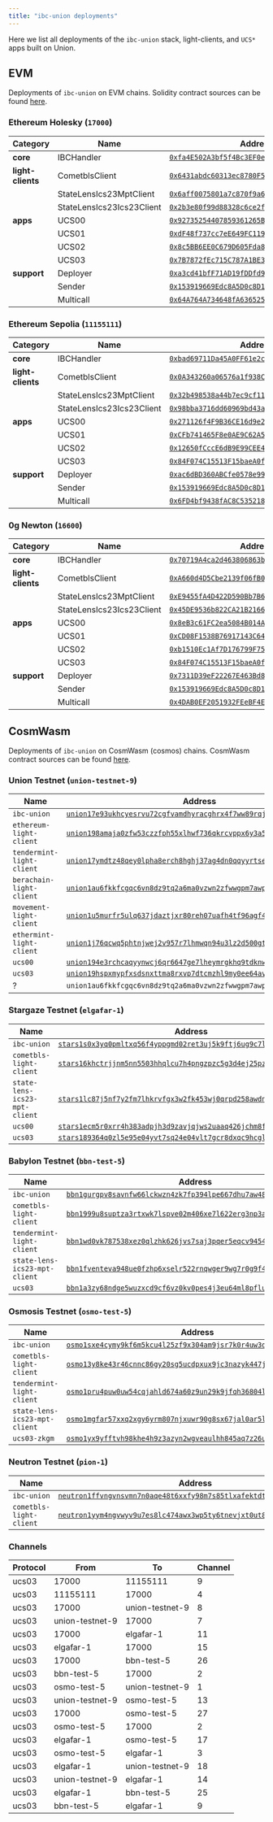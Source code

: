 ```yaml
---
title: "ibc-union deployments"
---
```


Here we list all deployments of the `ibc-union` stack, light-clients, and `UCS*` apps built on Union.

## EVM

Deployments of `ibc-union` on EVM chains. Solidity contract sources can be found [here](https://github.com/unionlabs/union/tree/main/evm/contracts).


### Ethereum Holesky (`17000`)

| Category           | Name              | Address                                                                                                                               |
|--------------------|-------------------|---------------------------------------------------------------------------------------------------------------------------------------|
| **core**           | IBCHandler        | [`0xfa4E502A3bf5f4Bc3EF0e17960b3Cd868d70E809`](https://holesky.etherscan.io/address/0xfa4E502A3bf5f4Bc3EF0e17960b3Cd868d70E809) |
| **light-clients**  | CometblsClient    | [`0x6431abdc60313ec8780F5CCE1535dFe2DD891081`](https://holesky.etherscan.io/address/0x6431abdc60313ec8780F5CCE1535dFe2DD891081) |
|                    | StateLensIcs23MptClient | [`0x6aff0075801a7c870f9a6f363dfb0612edd7e9f0`](https://holesky.etherscan.io/address/0x6aff0075801a7c870f9a6f363dfb0612edd7e9f0) |
|                    | StateLensIcs23Ics23Client | [`0x2b3e80f99d88328c6ce2f9185604eef0046a1462`](https://holesky.etherscan.io/address/0x2b3e80f99d88328c6ce2f9185604eef0046a1462) |
| **apps**           | UCS00             | [`0x92735254407859361265B51cDb76583ED7E3359b`](https://holesky.etherscan.io/address/0x92735254407859361265B51cDb76583ED7E3359b) |
|                    | UCS01             | [`0xdF48f737cc7eE649FC119B312932a9b99C40f417`](https://holesky.etherscan.io/address/0xdF48f737cc7eE649FC119B312932a9b99C40f417) |
|                    | UCS02             | [`0x8c5BB6EE0C679D605Fda89341148b9921C0d119c`](https://holesky.etherscan.io/address/0x8c5BB6EE0C679D605Fda89341148b9921C0d119c) |
|                    | UCS03             | [`0x7B7872fEc715C787A1BE3f062AdeDc82b3B06144`](https://holesky.etherscan.io/address/0x7B7872fEc715C787A1BE3f062AdeDc82b3B06144) |
| **support**        | Deployer          | [`0xa3cd41bfF71AD19fDDfd901A9773C975A0404D97`](https://holesky.etherscan.io/address/0xa3cd41bfF71AD19fDDfd901A9773C975A0404D97) |
|                    | Sender            | [`0x153919669Edc8A5D0c8D1E4507c9CE60435A1177`](https://holesky.etherscan.io/address/0x153919669Edc8A5D0c8D1E4507c9CE60435A1177) |
|                    | Multicall         | [`0x64A764A734648fA636525C7e4b3cE38Ca256b647`](https://holesky.etherscan.io/address/0x64A764A734648fA636525C7e4b3cE38Ca256b647) |

### Ethereum Sepolia (`11155111`)

| Category           | Name              | Address                                                                                                                               |
|--------------------|-------------------|---------------------------------------------------------------------------------------------------------------------------------------|
| **core**           | IBCHandler        | [`0xbad69711Da45A0FF61e2c50b8c9B1F3314742d2b`](https://sepolia.etherscan.io/address/0xbad69711Da45A0FF61e2c50b8c9B1F3314742d2b) |
| **light-clients**  | CometblsClient    | [`0x0A343260a06576a1f938C18F70FaA7eF2a3a7d4F`](https://sepolia.etherscan.io/address/0x0A343260a06576a1f938C18F70FaA7eF2a3a7d4F) |
|                    | StateLensIcs23MptClient | [`0x32b498538a44b7ec9cf11b18c18e793d0804db1b`](https://sepolia.etherscan.io/address/0x32b498538a44b7ec9cf11b18c18e793d0804db1b) |
|                    | StateLensIcs23Ics23Client | [`0x98bba3716dd60969bd43ad7464783771d554fa6a`](https://sepolia.etherscan.io/address/0x98bba3716dd60969bd43ad7464783771d554fa6a) |
| **apps**           | UCS00             | [`0x271126f4F9B36CE16d9e2eF75691485ddCE11dB6`](https://sepolia.etherscan.io/address/0x271126f4F9B36CE16d9e2eF75691485ddCE11dB6) |
|                    | UCS01             | [`0xCFb741465F8e0AE9C62A548Fa85D312E6E5615Ba`](https://sepolia.etherscan.io/address/0xCFb741465F8e0AE9C62A548Fa85D312E6E5615Ba) |
|                    | UCS02             | [`0x12650fCccE6dB9E99CEE482490A5fAF248A62B22`](https://sepolia.etherscan.io/address/0x12650fCccE6dB9E99CEE482490A5fAF248A62B22) |
|                    | UCS03             | [`0x84F074C15513F15baeA0fbEd3ec42F0Bd1fb3efa`](https://sepolia.etherscan.io/address/0x84F074C15513F15baeA0fbEd3ec42F0Bd1fb3efa) |
| **support**        | Deployer          | [`0xac6dBD360ABCfe0578e998D359d4F43a5A117219`](https://sepolia.etherscan.io/address/0xac6dBD360ABCfe0578e998D359d4F43a5A117219) |
|                    | Sender            | [`0x153919669Edc8A5D0c8D1E4507c9CE60435A1177`](https://sepolia.etherscan.io/address/0x153919669Edc8A5D0c8D1E4507c9CE60435A1177) |
|                    | Multicall         | [`0x6FD4bf9438fAC8C535218E79191594A879E47E96`](https://sepolia.etherscan.io/address/0x6FD4bf9438fAC8C535218E79191594A879E47E96) |

### 0g Newton (`16600`)

| Category           | Name              | Address                                                                                                                               |
|--------------------|-------------------|---------------------------------------------------------------------------------------------------------------------------------------|
| **core**           | IBCHandler        | [`0x70719A4ca2d463806863b6A86281c93b8854dDC2`](https://chainscan-newton.0g.ai/address/0x70719A4ca2d463806863b6A86281c93b8854dDC2) |
| **light-clients**  | CometblsClient    | [`0xA660d4D5Cbe2139f06fB0a65a62a707EB1902B0E`](https://chainscan-newton.0g.ai/address/0xA660d4D5Cbe2139f06fB0a65a62a707EB1902B0E) |
|                    | StateLensIcs23MptClient | [`0xE9455fA4D422D590Bb7B6CDdDaC610C47764A7E4`](https://chainscan-newton.0g.ai/address/0xE9455fA4D422D590Bb7B6CDdDaC610C47764A7E4) |
|                    | StateLensIcs23Ics23Client | [`0x45DE9536b822CA21B2166d0AC233c8AAC5937766`](https://chainscan-newton.0g.ai/address/0x45DE9536b822CA21B2166d0AC233c8AAC5937766) |
| **apps**           | UCS00             | [`0x8eB3c61FC2ea5084B014Aa8C21578875a0b72706`](https://chainscan-newton.0g.ai/address/0x8eB3c61FC2ea5084B014Aa8C21578875a0b72706) |
|                    | UCS01             | [`0xCD08F1538B76917143C64b0D6d6ecBBc92942a6a`](https://chainscan-newton.0g.ai/address/0xCD08F1538B76917143C64b0D6d6ecBBc92942a6a) |
|                    | UCS02             | [`0xb1510Ec1Af7D176799F7506137E7be95B39F140D`](https://chainscan-newton.0g.ai/address/0xb1510Ec1Af7D176799F7506137E7be95B39F140D) |
|                    | UCS03             | [`0x84F074C15513F15baeA0fbEd3ec42F0Bd1fb3efa`](https://chainscan-newton.0g.ai/address/0x84F074C15513F15baeA0fbEd3ec42F0Bd1fb3efa) |
| **support**        | Deployer          | [`0x7311D39eF22267E463Bd8Ff65df42B0896856274`](https://chainscan-newton.0g.ai/address/0x7311D39eF22267E463Bd8Ff65df42B0896856274) |
|                    | Sender            | [`0x153919669Edc8A5D0c8D1E4507c9CE60435A1177`](https://chainscan-newton.0g.ai/address/0x153919669Edc8A5D0c8D1E4507c9CE60435A1177) |
|                    | Multicall         | [`0x4DAB0EF2051932FEeBF4E2f6D73635dFD096099A`](https://chainscan-newton.0g.ai/address/0x4DAB0EF2051932FEeBF4E2f6D73635dFD096099A) |

## CosmWasm

Deployments of `ibc-union` on CosmWasm (cosmos) chains. CosmWasm contract sources can be found [here](https://github.com/unionlabs/union/tree/main/cosmwasm/ibc-union).

### Union Testnet (`union-testnet-9`)

| Name              | Address                                                                                                                               |
|-------------------|---------------------------------------------------------------------------------------------------------------------------------------|
| `ibc-union`       | [`union17e93ukhcyesrvu72cgfvamdhyracghrx4f7ww89rqjg944ntdegscxepme`](https://explorer.testnet-9.union.build/union/cosmwasm/0/transactions?contract=union17e93ukhcyesrvu72cgfvamdhyracghrx4f7ww89rqjg944ntdegscxepme) |
| `ethereum-light-client`   | [`union198amaja0zfw53czzfph55xlhwf736qkrcvppx6y3a5rkqmxaj9fshqmczk`](https://explorer.testnet-9.union.build/union/cosmwasm/0/transactions?contract=union198amaja0zfw53czzfph55xlhwf736qkrcvppx6y3a5rkqmxaj9fshqmczk) |
| `tendermint-light-client`   | [`union17ymdtz48qey0lpha8erch8hghj37ag4dn0qqyyrtseymvgw6lfnqa962sy`](https://explorer.testnet-9.union.build/union/cosmwasm/0/transactions?contract=union17ymdtz48qey0lpha8erch8hghj37ag4dn0qqyyrtseymvgw6lfnqa962sy) |
| `berachain-light-client`   | [`union1au6fkkfcgqc6vn8dz9tq2a6ma0vzwn2zfwwgpm7awpaeekw346uqjedtky`](https://explorer.testnet-9.union.build/union/cosmwasm/0/transactions?contract=union1au6fkkfcgqc6vn8dz9tq2a6ma0vzwn2zfwwgpm7awpaeekw346uqjedtky) |
| `movement-light-client`   | [`union1u5murfr5ulq637jdaztjxr80reh07uafh4tf96agf4ku5yyuf7mq4phlks`](https://explorer.testnet-9.union.build/union/cosmwasm/0/transactions?contract=union1u5murfr5ulq637jdaztjxr80reh07uafh4tf96agf4ku5yyuf7mq4phlks) |
| `ethermint-light-client`   | [`union1j76qcwq5phtnjwej2v957r7lhmwqn94u3lz2d500gtwrrxg0ruvqhv45da`](https://explorer.testnet-9.union.build/union/cosmwasm/0/transactions?contract=union1j76qcwq5phtnjwej2v957r7lhmwqn94u3lz2d500gtwrrxg0ruvqhv45da) |
| `ucs00`            | [`union194e3rchcaqyynwcj6qr6647ge7lheymrgkhq9tdknw35050ufhuqzqz2he`](https://explorer.testnet-9.union.build/union/cosmwasm/0/transactions?contract=union194e3rchcaqyynwcj6qr6647ge7lheymrgkhq9tdknw35050ufhuqzqz2he) |
| `ucs03`            | [`union19hspxmypfxsdsnxttma8rxvp7dtcmzhl9my0ee64avg358vlpawsdvucqa`](https://explorer.testnet-9.union.build/union/cosmwasm/0/transactions?contract=union19hspxmypfxsdsnxttma8rxvp7dtcmzhl9my0ee64avg358vlpawsdvucqa) |
| ?             | `union1au6fkkfcgqc6vn8dz9tq2a6ma0vzwn2zfwwgpm7awpaeekw346uqjedtky` |



### Stargaze Testnet (`elgafar-1`)

| Name              | Address                                                                                                                               |
|-------------------|---------------------------------------------------------------------------------------------------------------------------------------|
| `ibc-union`       | [`stars1s0x3yq0pmltxq56f4yppgmd02ret3uj5k9ftj6ug9c7lc379sw7qv396zm`](https://testnet.ping.pub/stargaze/cosmwasm/0/transactions?contract=stars1s0x3yq0pmltxq56f4yppgmd02ret3uj5k9ftj6ug9c7lc379sw7qv396zm) |
| `cometbls-light-client` | [`stars16khctrjjnm5nn5503hhqlcu7h4pngzpzc5g3d4ej25pz47eqsnjqdctmt7`](https://testnet.ping.pub/stargaze/cosmwasm/0/transactions?contract=stars16khctrjjnm5nn5503hhqlcu7h4pngzpzc5g3d4ej25pz47eqsnjqdctmt7) |
| `state-lens-ics23-mpt-client` | [`stars1lc87j5nf7y2fm7lhkrvfgx3w2fk453wj0qrpd258awdnfdvtjumqt25cml`](https://testnet.ping.pub/stargaze/cosmwasm/0/transactions?contract=stars1lc87j5nf7y2fm7lhkrvfgx3w2fk453wj0qrpd258awdnfdvtjumqt25cml)
| `ucs00` | [`stars1ecm5r0xrr4h383adpjh3d9zavjqjws2uaaq426jchm8fvznpng9sjsqdmw`](https://testnet.ping.pub/stargaze/cosmwasm/0/transactions?contract=stars1ecm5r0xrr4h383adpjh3d9zavjqjws2uaaq426jchm8fvznpng9sjsqdmw)
| `ucs03` | [`stars189364q0zl5e95e04yvt7sq24e04vlt7gcr8dxqc9hcglhfwpnegsfyw33y`](https://testnet.ping.pub/stargaze/cosmwasm/0/transactions?contract=stars189364q0zl5e95e04yvt7sq24e04vlt7gcr8dxqc9hcglhfwpnegsfyw33y)


### Babylon Testnet (`bbn-test-5`)

| Name              | Address                                                                                                                               |
|-------------------|---------------------------------------------------------------------------------------------------------------------------------------|
| `ibc-union`       | [`bbn1gurgpv8savnfw66lckwzn4zk7fp394lpe667dhu7aw48u40lj6jspwu0t9`](https://testnet.babylon.explorers.guru/contract/bbn1gurgpv8savnfw66lckwzn4zk7fp394lpe667dhu7aw48u40lj6jspwu0t9) |
| `cometbls-light-client` | [`bbn1999u8suptza3rtxwk7lspve02m406xe7l622erg3np3aq05gawxsu7x00m`](https://testnet.babylon.explorers.guru/contract/bbn1999u8suptza3rtxwk7lspve02m406xe7l622erg3np3aq05gawxsu7x00m) |
| `tendermint-light-client` | [`bbn1wd0vk787538xez0qlzhk626jvs7saj3pqer5eqcv9454vtvmhmksd3chjv`](https://testnet.babylon.explorers.guru/contract/bbn1wd0vk787538xez0qlzhk626jvs7saj3pqer5eqcv9454vtvmhmksd3chjv) |
| `state-lens-ics23-mpt-client` | [`bbn1fventeva948ue0fzhp6xselr522rnqwger9wg7r0g9f4jemsqh6sv9ms6p`](https://testnet.babylon.explorers.guru/contract/bbn1fventeva948ue0fzhp6xselr522rnqwger9wg7r0g9f4jemsqh6sv9ms6p)
| `ucs03` | [`bbn1a3zy68ndge5wuzxcd9cf6vz0kv0pes4j3eu64ml8pflufc5tsrxsqgd8qf`](https://testnet.babylon.explorers.guru/contract/bbn1a3zy68ndge5wuzxcd9cf6vz0kv0pes4j3eu64ml8pflufc5tsrxsqgd8qf)

### Osmosis Testnet (`osmo-test-5`)
| Name | Address |
| --- | --- |
| `ibc-union` | [`osmo1sxe4cymy9kf6m5kcu4l25zf9x304am9jsr7k0r4uw3dqmn4h9fcs3464gg`](https://celatone.osmosis.zone/osmo-test-5/contracts/osmo1sxe4cymy9kf6m5kcu4l25zf9x304am9jsr7k0r4uw3dqmn4h9fcs3464gg) |
| `cometbls-light-client` | [`osmo13y8ke43r46cnnc86gy20sg5ucdpxux9jc3nazyk447jehrz4rtqqk8xckr`](https://celatone.osmosis.zone/osmo-test-5/contracts/osmo13y8ke43r46cnnc86gy20sg5ucdpxux9jc3nazyk447jehrz4rtqqk8xckr) |
| `tendermint-light-client` | [`osmo1pru4puw0uw54cqjahld674a60z9un29k9jfqh36804lryn2m9m9s0femjr`](https://celatone.osmosis.zone/osmo-test-5/contracts/osmo1pru4puw0uw54cqjahld674a60z9un29k9jfqh36804lryn2m9m9s0femjr) |
| `state-lens-ics23-mpt-client` | [`osmo1mgfar57xxq2xgy6yrm807njxuwr90g8sx67jal0ar5lqpst8597q47e43d`](https://celatone.osmosis.zone/osmo-test-5/contracts/osmo1mgfar57xxq2xgy6yrm807njxuwr90g8sx67jal0ar5lqpst8597q47e43d) |
| `ucs03-zkgm` | [`osmo1yx9yfftvh98khe4h9z3azyn2wgveaulhh845aq7z26uvzaqm286s70azd8`](https://celatone.osmosis.zone/osmo-test-5/contracts/osmo1yx9yfftvh98khe4h9z3azyn2wgveaulhh845aq7z26uvzaqm286s70azd8) |

### Neutron Testnet (`pion-1`)
| Name | Address |
| --- | --- |
| `ibc-union` | [`neutron1ffvngvnsvmn7n0aqe48t6xxfy98m7s85tlxafektdt3cv7taqxuqu6d3rt`](https://neutron.celat.one/pion-1/contracts/neutron1ffvngvnsvmn7n0aqe48t6xxfy98m7s85tlxafektdt3cv7taqxuqu6d3rt) |
| `cometbls-light-client` | [`neutron1yym4ngvwyv9u7es8lc474awx3wp5ty6tnevjxt0ut8m8ke9r52ysrqde0h`](https://neutron.celat.one/pion-1/contracts/neutron1yym4ngvwyv9u7es8lc474awx3wp5ty6tnevjxt0ut8m8ke9r52ysrqde0h) |

### Channels

| Protocol  | From             | To              | Channel  |
|---------- |----------------- |----------       |--------- |
| ucs03     | 17000            | 11155111        | 9        |
| ucs03     | 11155111         | 17000           | 4        |
| ucs03     | 17000            | union-testnet-9 | 8        |
| ucs03     | union-testnet-9  | 17000           | 7        |
| ucs03     | 17000            | elgafar-1       | 11       |
| ucs03     | elgafar-1        | 17000           | 15       |
| ucs03     | 17000            | bbn-test-5      | 26       |
| ucs03     | bbn-test-5       | 17000           | 2        |
| ucs03     | osmo-test-5      | union-testnet-9 | 1        |
| ucs03     | union-testnet-9  | osmo-test-5     | 13       |
| ucs03     | 17000            | osmo-test-5     | 27       |
| ucs03     | osmo-test-5      | 17000           | 2        |
| ucs03     | elgafar-1        | osmo-test-5     | 17       |
| ucs03     | osmo-test-5      | elgafar-1       | 3        |
| ucs03     | elgafar-1        | union-testnet-9 | 18       |
| ucs03     | union-testnet-9  | elgafar-1       | 14       |
| ucs03     | elgafar-1        | bbn-test-5      | 25       |
| ucs03     | bbn-test-5       | elgafar-1       | 9        |

